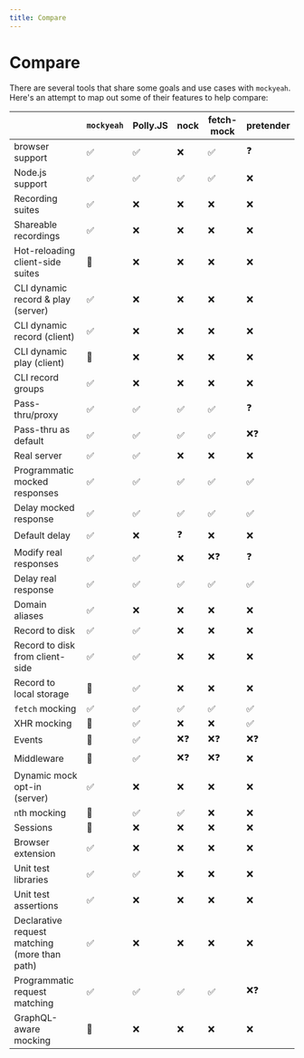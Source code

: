 ```yaml
---
title: Compare
---
```


# Compare

There are several tools that share some goals and use cases  with `mockyeah`.
Here's an attempt to map out some of their features to help compare:

 |                                               | `mockyeah` | Polly.JS   | nock       | fetch-mock | pretender  |
 | --------------------------------------------- | ---------- | ---------- | ---------- | ---------- | ---------- |
 | browser support                               | ✅   | ✅   | ❌   | ✅   | ❓  |
 | Node.js support                               | ✅   | ✅   | ✅   | ✅   | ❌  |
 | Recording suites                              | ✅   | ❌   | ❌   | ❌   | ❌  |
 | Shareable recordings                          | ✅   | ❌   | ❌   | ❌   | ❌  |
 | Hot-reloading client-side suites              | 🚧   | ❌   | ❌   | ❌   | ❌  |
 | CLI dynamic record & play (server)            | ✅   | ❌   | ❌   | ❌   | ❌  |
 | CLI dynamic record (client)                   | ✅   | ❌   | ❌   | ❌   | ❌  |
 | CLI dynamic play (client)                     | 🚧   | ❌   | ❌   | ❌   | ❌  |
 | CLI record groups                             | ✅   | ❌   | ❌   | ❌   | ❌  |
 | Pass-thru/proxy                               | ✅   | ✅   | ✅   | ✅   | ❓  |
 | Pass-thru as default                          | ✅   | ✅   | ✅   | ✅   | ❌❓|
 | Real server                                   | ✅   | ✅   | ❌   | ❌   | ❌  |
 | Programmatic mocked responses                 | ✅   | ✅   | ✅   | ✅   | ✅  |
 | Delay mocked response                         | ✅   | ✅   | ✅   | ✅   | ✅  |
 | Default delay                                 | ✅   | ❌   | ❓   | ❌   | ❌  |
 | Modify real responses                         | ✅   | ✅   | ❌   | ❌❓ | ❓  |
 | Delay real response                           | ✅   | ✅   | ✅   | ✅   | ✅  |
 | Domain aliases                                | ✅   | ❌   | ❌   | ❌   | ❌  |
 | Record to disk                                | ✅   | ✅   | ❌   | ❌   | ❌  |
 | Record to disk from client-side               | ✅   | ✅   | ❌   | ❌   | ❌  |
 | Record to local storage                       | 🚧   | ✅   | ❌   | ❌   | ❌  |
 | `fetch` mocking                               | ✅   | ✅   | ✅   | ✅   | ✅  |
 | XHR mocking                                   | 🚧   | ✅   | ❌   | ❌   | ✅  |
 | Events                                        | 🚧   | ✅   | ❌❓ | ❌❓ | ❌❓|
 | Middleware                                    | 🚧   | ✅   | ❌❓ | ❌❓ | ❌  |
 | Dynamic mock opt-in (server)                  | ✅   | ❌   | ❌   | ❌   | ❌  |
 | `n`th mocking                                 | 🚧   | ✅   | ✅   | ❌   | ❌  |
 | Sessions                                      | 🚧   | ❌   | ❌   | ❌   | ❌  |
 | Browser extension                             | ✅   | ❌   | ❌   | ❌   | ❌  |
 | Unit test libraries                           | ✅   | ✅   | ❌   | ❌   | ❌  |
 | Unit test assertions                          | ✅   | ❌   | ❌   | ❌   | ❌  |
 | Declarative request matching (more than path) | ✅   | ❌   | ❌   | ❌   | ❌  |
 | Programmatic request matching                 | ✅   | ✅   | ✅   | ✅   | ❌❓|
 | GraphQL-aware mocking                         | 🚧   | ❌   | ❌   | ❌   | ❌  |
